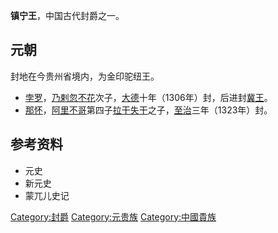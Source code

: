 '''镇宁王'''，中国古代封爵之一。
==元朝==
封地在今贵州省境内，为金印驼纽王。
*[[孛罗|孛罗]]，[[乃剌忽不花|乃剌忽不花]]次子，[[大德_(元朝)|大德]]十年（1306年）封，后进封[[冀王|冀王]]。
*[[那怀|那怀]]，[[阿里不哥|阿里不哥]]第四子[[拉干失干|拉干失干]]之子，[[至治_(元朝)|至治]]三年（1323年）封。
==参考资料==
*元史
*新元史
*蒙兀儿史记

{{disambig|Cat=三字封號消歧義}}
{{元朝藩王}}

[[Category:封爵|Category:封爵]]
[[Category:元贵族|Category:元贵族]]
[[Category:中國貴族|Category:中國貴族]]